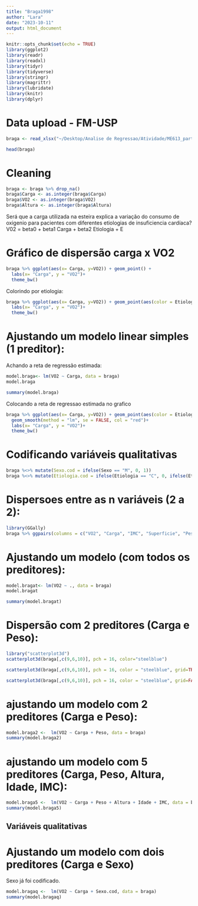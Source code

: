 ```yaml
---
title: "Braga1998"
author: "Lara"
date: "2023-10-11"
output: html_document
---
```


```r
knitr::opts_chunk$set(echo = TRUE)
library(ggplot2)
library(readr)
library(readxl)
library(tidyr)
library(tidyverse)
library(stringr)
library(magrittr)
library(lubridate)
library(knitr)
library(dplyr)
```

# Data upload - FM-USP
```r
braga <- read_xlsx("~/Desktop/Analise de Regressao/Atividade/ME613_parte10_Braga1998.xlsx", sheet = "Dta_LAN", col_names = TRUE)

head(braga)
```
# Cleaning
```r
braga <- braga %>% drop_na() 
braga$Carga <- as.integer(braga$Carga)
braga$VO2 <- as.integer(braga$VO2)
braga$Altura <- as.integer(braga$Altura)
```

Será que a carga utilizada na esteira explica a variação do consumo de oxigenio  para pacientes com diferentes etiologias de insuficiencia cardíaca?
V02 = beta0 + beta1 Carga + beta2 Etiologia + E

# Gráfico de dispersão carga x VO2
```r
braga %>% ggplot(aes(x= Carga, y=VO2)) + geom_point() +
  labs(x= "Carga", y = "VO2")+
  theme_bw()
```
Colorindo por etiologia:
```r
braga %>% ggplot(aes(x= Carga, y=VO2)) + geom_point(aes(color = Etiologia)) +
  labs(x= "Carga", y = "VO2")+
  theme_bw()
```

# Ajustando um modelo linear simples (1 preditor):
Achando a reta de regressão estimada:
```r
model.braga<- lm(VO2 ~ Carga, data = braga)
model.braga
```
```r
summary(model.braga)
```

Colocando a reta de regressao estimada no grafico
```r
braga %>% ggplot(aes(x= Carga, y=VO2)) + geom_point(aes(color = Etiologia)) +
  geom_smooth(method = "lm", se = FALSE, col = "red")+
  labs(x= "Carga", y = "VO2")+
  theme_bw()
```

# Codificando variáveis qualitativas
```r
braga %<>% mutate(Sexo.cod = ifelse(Sexo == "M", 0, 1))
braga %<>% mutate(Etiologia.cod = ifelse(Etiologia == "C", 0, ifelse(Etiologia == "CH", 1, ifelse(Etiologia == "ID", 2, 3))))
```

# Dispersoes entre as n variáveis (2 a 2):
```r
library(GGally)
braga %>% ggpairs(columns = c("VO2", "Carga", "IMC", "Superficie", "Peso", "Altura", "Idade", "Sexo.cod", "Etiologia.cod"), upper = list(continuous = wrap("cor", size = 2)))
```

# Ajustando um modelo (com todos os preditores):
```r
model.bragat<- lm(VO2 ~ ., data = braga)
model.bragat
```
```r
summary(model.bragat)
```


# Dispersão com 2 preditores (Carga e Peso):
```r
library("scatterplot3d")
scatterplot3d(braga[,c(9,6,10)], pch = 16, color="steelblue")

scatterplot3d(braga[,c(9,6,10)], pch = 16, color = "steelblue", grid=TRUE, box=FALSE)

scatterplot3d(braga[,c(9,6,10)], pch = 16, color = "steelblue", grid=FALSE, box=FALSE)
```
# ajustando um modelo com 2 preditores (Carga e Peso):

```r
model.braga2 <-  lm(VO2 ~ Carga + Peso, data = braga)
summary(model.braga2)
```
# ajustando um modelo com 5 preditores (Carga, Peso, Altura, Idade, IMC):

```r
model.braga5 <-  lm(VO2 ~ Carga + Peso + Altura + Idade + IMC, data = braga)
summary(model.braga5)
```
## Variáveis qualitativas
# Ajustando um modelo com dois preditores (Carga e Sexo)
Sexo já foi codificado.
```r
model.bragaq <-  lm(VO2 ~ Carga + Sexo.cod, data = braga)
summary(model.bragaq)
```


```r

```

```r

```


```r

```


```r

```


```r

```

```r

```

















